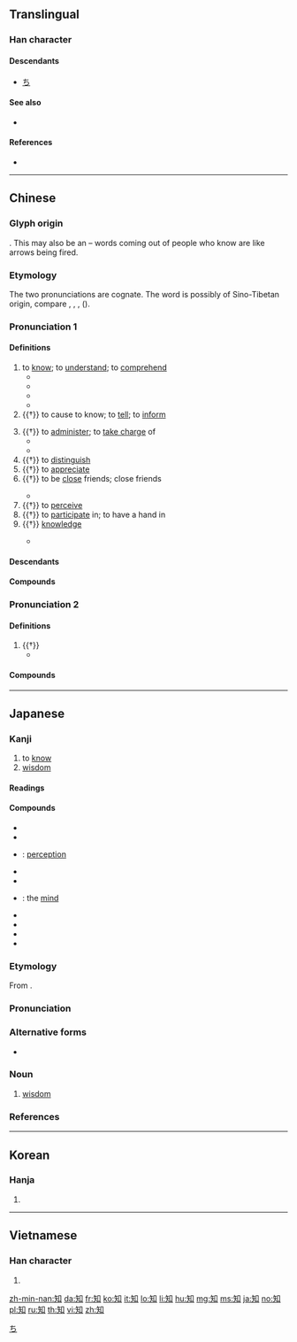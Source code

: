 {{character info/new}}
==Translingual==
{{stroke order|type=animate}}

===Han character===
{{Han char|rn=111|rad=矢|as=03|sn=8|four=86400|canj=OKR|ids=⿰矢口}}

====Descendants====
* [[ち]]

====See also====
* {{l|mul|呹}}

====References====
* {{Han ref|kx=0824.010|dkj=23935|dj=1235.270|hdz=42581.020|uh=77E5|ud=30693|bh=AABE|bd=43710}}

[[Category:Han characters from which hiragana were derived|ち]]

----

==Chinese==
{{zh-forms}}

===Glyph origin===
{{Han etym}}
{{Han compound|矢|口|t1=arrow|t2=mouth|c1=p|c2=s|ls=psc}}. This may also be an {{liushu|i|nocap=y}} – words coming out of people who know are like arrows being fired.

===Etymology===
The two pronunciations are cognate. The word is possibly of Sino-Tibetan origin, compare {{cog|lus|hria}}, {{m|lus|hriat||to know}}, {{cog|kac|chye||to know}}, {{cog|bo|རིག||to know}} ({{zh-ref|Schuessler, 2007}}).

===Pronunciation 1===
{{zh-pron
|m=zhī
|m-s=zi1
|c=zi1
|h=pfs=tî
|md=dĭ
|mn=chai/ti
|mn_note=chai - colloquial; ti - literary
|mn-t=zai1/di1
|mn-t_note=zai1 - colloquial; di1 - literary
|w=1tsr
|mc=y
|oc=y
|cat=v,n
}}

====Definitions====
{{zh-hanzi}}

# to [[know]]; to [[understand]]; to [[comprehend]]
#* {{zh-x|「亢」 之 為{wéi} 言 也，知 進 而 不 知 退，知 存 而 不 知 亡，知 得 而 不 知 喪。其 唯 聖人 乎！知 進退存亡 而 不 失 其 正 者，其 唯 聖人 乎！|The force of that phrase - 'exceeding the proper limits' - indicates the '''knowing''' to advance but not to retire; to maintain but not to let perish to get but not to lose. He only is the sage who '''knows''' to advance and to retire, to maintain and to let perish; and that without ever acting incorrectly. Yes, he only is the sage!|CL|ref=Yijing}}
#* {{zh-x|子 曰：「由！誨 女{rǔ} 知{zhì} 之 乎？'''知''' 之 為{wéi} '''知''' 之，不 '''知''' 為{wéi} 不 '''知'''，是 知{zhì} 也。」|The Master said, "You, shall I teach you what knowledge is? When you '''know''' a thing, to hold that you '''know''' it; and when you do not '''know''' a thing, to allow that you do not '''know''' it - this is knowledge."|CL|ref=Analects}}
#* {{zh-x|知.人.知.面.不.知.心|One may '''know''' a person for a long time without '''understanding''' his true nature}}
#* {{zh-x|我 唔 知。|I don't '''know'''.|C-GZ}}
# {{†}} to cause to know; to [[tell]]; to [[inform]]
#: {{zh-x|通知|to inform}}
# {{†}} to [[administer]]; to [[take charge]] of
#* {{zh-x|知縣|governor of a county}}
#* {{zh-x|知客|receptionist at a ceremony}}
# {{†}} to [[distinguish]]
# {{†}} to [[appreciate]]
# {{†}} to be [[close]] friends; close friends
#: {{zh-x|知己|close friend}}
#* {{zh-x|知友|close friend}}
# {{†}} to [[perceive]]
# {{†}} to [[participate]] in; to have a hand in
# {{†}} [[knowledge]]
#: {{zh-x|求知|to seek knowledge}}
#* {{zh-x|無知|ignorant}}

====Descendants====
{{CJKV||ち|지|tri}}

====Compounds====
{{zh-der|四知|惠子知我|不可知論|三不知|感知|察知|不知痛癢|不知深淺|一知半解|不知通變|不知何故|不知所措|悉知|不知所云|劉知遠|博古知今|不知所終|告知義務|問羊知馬|一物不知|叨在知己|偏知|不知忌諱|可知是好|不知皁白|不知務|不知疼癢|一無所知|不知所言|不知|不得而知|不可知|告知|不知名|前知|恬不知恥|主知說|不正知|冷暖自知|不知世務|不知甘苦|不知利害|已知數|先覺先知|感性知識|情知|天知地知|婦孺皆知|恬不知怪|恨相知晚|心到神知|怎知|心知肚明|以一知萬|報君知|得知|後知後覺|固知|地下有知|店都知|不知分限|年幼無知|得福不知|履霜知冰|參知政事|不自知|不知怎的|一葉知秋|不知所以|不知道|全知全能|不知香臭|不知去向|內知|不知凡幾|愚昧無知|不知就裡|問牛知馬|不知不覺|不知足|不知高低|不知大體|不知下落|不知顛倒|不知丁董|你知我見|可想而知|不知情|共知|天涯知己|不知世事|不知起倒|不知恩義|可知|不知頭腦|報知|也未可知|不知覺|不知進退|不知好歹|不知羞|困知勉行|不知死活|不知事|善知識|同見同知|同知|可知道|不知所喻|受知|一望而知|不知人事|不知死|先知先覺|先知|倦鳥知返|不知不罪|不知趣|以微知著|不知好歉|不卜可知|不知輕重|知單|知己話|真知灼見|眾所周知|打知名度|明知就裡|知而不言|知感不盡|知會|知友|知命|熟知|知縣|知恩報恩|知人下士|求知|焉知|灼見真知|知情|知禮|知幾其神|的知|故知|懵然無知|明知|未知數|知識工程|知制誥|知白守黑|白首相知|知言|知己|生而知之|窮神知化|知識經濟|知命之年|殊不知|未知可否|知疼著熱|知命安身|知竅|未知萬一|掗相知|知心|方知|求知慾|未知所措|知事|相知|知不足齋|知遇|知情達理|獲知|睹微知著|眾所熟知|知難而退|知人|知識分子|知恥|知悉|知識階級|未知元|知人論世|知識論|知名度|知難行易|明知故犯|示知|所知|知人善任|穴處知雨|知足知止|渾然不知|知羞識廉|知足|畏天知命|目不知書|皆知|知更鳥|確知|明知道|未知|知魚之樂|知高識低|知風|知音識趣|知音諳呂|知青|知錯能改|知趣|知貢舉|知識產權|知識|知觀|知覺防衛|知覺神經|知覺|知行合一|知照|知無不言|知津|知法犯法|知機識變|知本|知書達禮|知曉|知易行難|知方|知情識趣|知情底保|知恩不報|知性|知心話|知心著意|知德|知微知彰|知往鑒今|知彼知己|知府|知底|知己知彼|知局|揣知|知寺|知客|知安忘危|知命樂天|知名當世|知名|知古今兒|知兵|知今博古|知人之明|知事僧|知了|深知原委|相知恨晚|真知|探知|知機|知能|知道|知過必改|知人料事|神人鑒知|知音|知交|明知故問|盡人皆知|略知一二|知止|略知皮毛|知雄守雌|視微知著|知舊|知足不辱|知契|溫故知新|樂天知命|未卜先知|知風草|新知|無所不知|易知由單|無知|深知|神鬼不知|知性之旅|知來藏往|深知灼見|知輕識重|毫無所知|知足常樂|知難而行|知時識務|痛失知音|格物致知|有所不知|楮知白|數往知來|知遇之恩|提頭知尾|行以求知|舊雨新知|通知|良知良能|靡知所措|素知|觀過知仁|草木知威|舉十知九|豈知|茫然不知|迷途知反|觀往知來|蘧瑗知非|通知啟事|貧賤之知|道遠知驥|達人知命|紅粉知己|見微知萌|通知書|道頭知尾|聞一知十|辯知閎達|通知單|食髓知味|致知|鑑往知來|踏地知根|飭知|要知|覺知|葉落知秋|自知之明|鮮為人知|識禮知書|達權知變|落葉知秋|遠近知名|風塵知己|預知|須知|飲水知源|食不知味|迷而知返|莫知所謂|鑒往知來|莫知所為|誰知|逆知|迷途知返|諭知|罔知所措|迷而知反|達知|輕薄無知|體知|自知|親知|見微知著|舉世知名|蟬不知雪|蒙昧無知|莫知所措|良知}}

===Pronunciation 2===
{{zh-pron
|m=zhì
|c=zi3
|h=pfs=chṳ
|mn=tì
|mn-t=di3
|dial=n
|cat=n
}}

====Definitions====
{{zh-hanzi}}

# {{†}} {{zh-original|智|[[knowing]], [[wisdom]], [[intelligence]]}}
#* {{zh-x|子 曰：「^由！誨 女{rǔ} '''知{zhì}''' 之 乎？知 之 為{wéi} 知 之，不 知 為{wéi} 不 知，是 '''知{zhì}''' 也。」|The Master said, "You, shall I teach you what '''knowledge''' is? When you know a thing, to hold that you know it; and when you do not know a thing, to allow that you do not know it - this is '''knowledge'''."|CL|ref=Analects}}

====Compounds====
{{zh-der|fold=1|凡知|上知|挈瓶之知|知者樂水|知者不惑|知盡能索|材高知深|知小謀大|知水仁山|絕聖棄知|見仁見知}}

----

==Japanese==

===Kanji===
{{ja-kanji|grade=2|rs=矢03}}

# to [[know]]
# [[wisdom]]

====Readings====
{{ja-readings|goon=[[ち]] (chi)|kanon=[[ち]] (chi)|kun=[[しる]] (shiru), [[しらせる]] (shiraseru)|nanori=[[とも]] (tomo)}}

====Compounds====
{{der-top|Compounds}}
* {{ja-r|英知|えいち}}
* {{ja-r|御知らせ|おしらせ}}
* {{ja-r|感知|かんち}}: [[perception]]
* {{ja-r|機知|きち}}
* {{ja-r|知恵|ちえ}}
* {{ja-r|知性|ちせい}}: the [[mind]]
* {{ja-r|知能|ちのう}}
* {{ja-r|知謀|ちぼう}}
* {{ja-r|無知|むち}}
* {{ja-r|理知|りち}}
{{der-bottom}}

{{ja-kanjitab|ち|yomi=o}}

===Etymology===
From {{etyl|ltc|ja|sort=ち}} {{m|zh|智|tr=trje<sup>H</sup>||wisdom}}.

===Pronunciation===
{{ja-pron|yomi=o|ち|acc=1|acc_ref=DJR,NHK}}

===Alternative forms===
* {{ja-l|智}}

===Noun===
{{ja-noun|ち}}

# [[wisdom]]

===References===
<references/>

----

==Korean==

===Hanja===
{{ko-hanja|hangeul=[[지]]|eumhun=|rv=ji|mr=chi|y=ci}}

# {{defn|lang=ko|sort=矢03}}

----

==Vietnamese==

===Han character===
{{vi-hantu|[[tri]], [[trơ]]|rs=矢03}}

# {{defn|lang=vi|sort=矢03}}

[[zh-min-nan:知]]
[[da:知]]
[[fr:知]]
[[ko:知]]
[[it:知]]
[[lo:知]]
[[li:知]]
[[hu:知]]
[[mg:知]]
[[ms:知]]
[[ja:知]]
[[no:知]]
[[pl:知]]
[[ru:知]]
[[th:知]]
[[vi:知]]
[[zh:知]]
